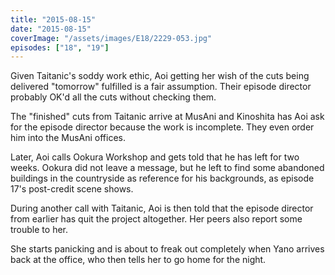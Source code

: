 ```yaml
---
title: "2015-08-15"
date: "2015-08-15"
coverImage: "/assets/images/E18/2229-053.jpg"
episodes: ["18", "19"]
---
```


Given Taitanic's soddy work ethic, Aoi getting her wish of the cuts being delivered "tomorrow" fulfilled is a fair assumption. Their episode director probably OK'd all the cuts without checking them.

The "finished" cuts from Taitanic arrive at MusAni and Kinoshita has Aoi ask for the episode director because the work is incomplete. They even order him into the MusAni offices.

Later, Aoi calls Ookura Workshop and gets told that he has left for two weeks. Ookura did not leave a message, but he left to find some abandoned buildings in the countryside as reference for his backgrounds, as episode 17's post-credit scene shows.

During another call with Taitanic, Aoi is then told that the episode director from earlier has quit the project altogether. Her peers also report some trouble to her.

She starts panicking and is about to freak out completely when Yano arrives back at the office, who then tells her to go home for the night.
